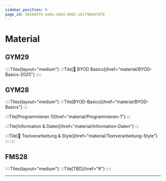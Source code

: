 ```yaml
---
sidebar_position: 0
page_id: 5818d4fd-ea0a-4ded-8082-a61f98ddf8f0
---
```


# Material
## GYM29
::::Tiles{layout="medium"}
:::Tile[🎯 BYOD Basics]{href="material/BYOD-Basics-2025"}
::::

## GYM28
::::Tiles{layout="medium"}
:::Tile[BYOD-Basics]{href="material/BYOD-Basics"}
:::

:::Tile[Programmieren 1]{href="material/Programmieren-1"}
:::

:::Tile[Information & Daten]{href="material/Information-Daten"}
:::

:::Tile[🎯 Textverarbeitung & Style]{href="material/Textverarbeitung-Style"}
:::
::::

## FMS28
::::Tiles{layout="medium"}
:::Tile[TBD]{href="#"}
::::

---
